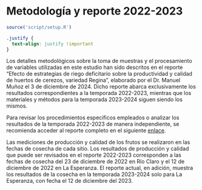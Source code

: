 # Metodología y reporte 2022-2023

```r
source('script/setup.R')
```

```css
.justify {
  text-align: justify !important
}
```

::: justify
Los detalles metodológicos sobre la toma de muestras y el procesamiento de variables utilizadas en este estudio han sido descritos en el reporte "Efecto de estrategias de riego deficitario sobre la productividad y calidad de huertos de cerezos, variedad Regina", elaborado por el Dr. Manuel Muñoz el 3 de diciembre de 2024. Dicho reporte abarca exclusivamente los resultados correspondientes a la temporada 2022-2023, mientras que los materiales y métodos para la temporada 2023-2024 siguen siendo los mismos.

Para revisar los procedimientos específicos empleados o analizar los resultados de la temporada 2022-2023 de manera independiente, se recomienda acceder al reporte completo en el siguiente [enlace](https://mherreradiaz.github.io/reporte_general/static/anexos/01_reporte_calidad_produccion.pdf){target="_blank"}.

Las mediciones de producción y calidad de los frutos se realizaron en las fechas de cosecha de cada sitio. Los resultados de producción y calidad que puede ser revisados en el reporte 2022-2023 corresponden a las fechas de cosecha del 23 de diciembre de 2022 en Río Claro y el 12 de diciembre de 2022 en La Esperanza. El reporte actual, en adición, muestra los resultados de la cosecha en la temporada 2023-2024 solo para La Esperanza, con fecha el 12 de diciembre del 2023.
:::
